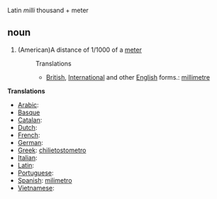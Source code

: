 Latin ''milli'' thousand + meter

==noun==

#(American)A distance of 1/1000 of a [[meter]]
#:Translations
#:*[[British English|British]], [[International English|International]] and other [[English]] forms.: [[millimetre]]

'''Translations'''

*[[Arabic]]:
*[[Basque]]
*[[Catalan]]:
*[[Dutch]]:
*[[French]]:
*[[German]]:
*[[Greek]]: [[chilietostometro]]
*[[Italian]]:
*[[Latin]]:
*[[Portuguese]]:
*[[Spanish]]: [[milimetro]]
*[[Vietnamese]]: